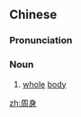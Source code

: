 ==Chinese==
{{zh-forms}}

===Pronunciation===
{{zh-pron
|m=zhōushēn
|c=zau1 san1
|mn=qz,xm,zz:chiu-sin
|cat=n
}}

===Noun===
{{zh-noun}}

# [[whole]] [[body]]

[[zh:周身]]